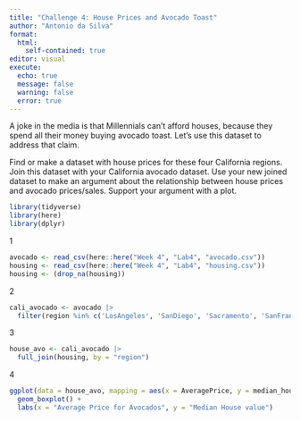 ---
title: "Challenge 4: House Prices and Avocado Toast"
author: "Antonio da Silva"
format: 
  html:
    self-contained: true
editor: visual
execute: 
  echo: true
  message: false
  warning: false
  error: true
---

A joke in the media is that Millennials can't afford houses, because they spend all their money buying avocado toast. Let's use this dataset to address that claim.

Find or make a dataset with house prices for these four California regions. Join this dataset with your California avocado dataset. Use your new joined dataset to make an argument about the relationship between house prices and avocado prices/sales. Support your argument with a plot.

```{r}
library(tidyverse)
library(here)
library(dplyr)
```

1

```{r}
avocado <- read_csv(here::here("Week 4", "Lab4", "avocado.csv"))
housing <- read_csv(here::here("Week 4", "Lab4", "housing.csv"))
housing <- (drop_na(housing))
```

2

```{r}
cali_avocado <- avocado |> 
  filter(region %in% c('LosAngeles', 'SanDiego', 'Sacramento', 'SanFrancisco'))

```

3

```{r}
house_avo <- cali_avocado |> 
  full_join(housing, by = "region")
```

4

```{r}
ggplot(data = house_avo, mapping = aes(x = AveragePrice, y = median_house_value, color = region)) +
  geom_boxplot() +
  labs(x = "Average Price for Avocados", y = "Median House value")


```
